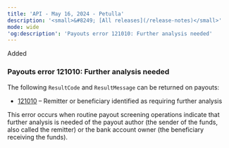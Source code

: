 ```yaml
---  
title: 'API - May 16, 2024 - Petulla'  
description: '<small>&#8249; [All releases](/release-notes)</small>'  
mode: wide  
'og:description': 'Payouts error 121010: Further analysis needed'  
---  
```

  
<div class="pill pill-green rn-pill">Added</div> 
  
### Payouts error 121010: Further analysis needed  

The following `ResultCode` and `ResultMessage` can be returned on payouts:  
- <a href="/errors/codes/121010">121010</a> – Remitter or beneficiary identified as requiring further analysis  

This error occurs when routine payout screening operations indicate that further analysis is needed of the payout author (the sender of the funds, also called the remitter) or the bank account owner (the beneficiary receiving the funds).